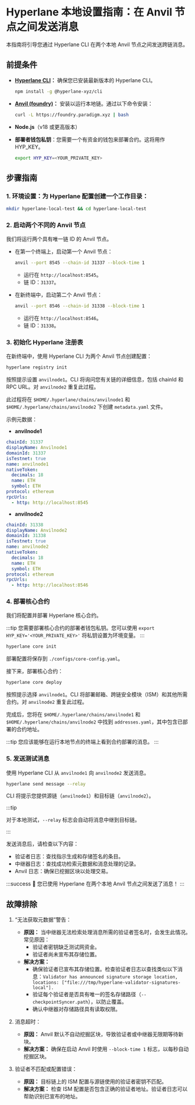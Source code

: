 # Hyperlane 本地设置指南：在 Anvil 节点之间发送消息

本指南将引导您通过 Hyperlane CLI 在两个本地 Anvil 节点之间发送跨链消息。

## 前提条件

- **[Hyperlane CLI](https://docs.hyperlane.xyz/docs/reference/cli)：** 确保您已安装最新版本的 Hyperlane CLI。

  ```bash
  npm install -g @hyperlane-xyz/cli
  ```

- **[Anvil (foundry)](https://book.getfoundry.sh/getting-started/installation)：** 安装以运行本地链。通过以下命令安装：
  ```bash
  curl -L https://foundry.paradigm.xyz | bash
  ```
- **Node.js**（v18 或更高版本）
- **部署者钱包私钥**：您需要一个有资金的钱包来部署合约。这将用作 HYP_KEY。
  ```bash
  export HYP_KEY=<YOUR_PRIVATE_KEY>
  ```

## 步骤指南

### 1. 环境设置：为 Hyperlane 配置创建一个工作目录：

```bash
mkdir hyperlane-local-test && cd hyperlane-local-test
```

### 2. 启动两个不同的 Anvil 节点

我们将运行两个具有唯一链 ID 的 Anvil 节点。

- 在第一个终端上，启动第一个 Anvil 节点：

  ```bash
  anvil --port 8545 --chain-id 31337 --block-time 1
  ```

  - 运行在 `http://localhost:8545`。
  - 链 ID：`31337`。

- 在新终端中，启动第二个 Anvil 节点：

  ```bash
  anvil --port 8546 --chain-id 31338 --block-time 1
  ```

  - 运行在 `http://localhost:8546`。
  - 链 ID：`31338`。

### 3. 初始化 Hyperlane 注册表

在新终端中，使用 Hyperlane CLI 为两个 Anvil 节点创建配置：

```bash
hyperlane registry init
```

按照提示设置 `anvilnode1`。CLI 将询问您有关链的详细信息，包括 chainId 和 RPC URL。对 `anvilnode2` 重复此过程。

此过程将在 `$HOME/.hyperlane/chains/anvilnode1` 和 `$HOME/.hyperlane/chains/anvilnode2` 下创建 `metadata.yaml` 文件。

示例元数据：

- **anvilnode1**

```yaml
chainId: 31337
displayName: Anvilnode1
domainId: 31337
isTestnet: true
name: anvilnode1
nativeToken:
  decimals: 18
  name: ETH
  symbol: ETH
protocol: ethereum
rpcUrls:
  - http: http://localhost:8545
```

- **anvilnode2**

```yaml
chainId: 31338
displayName: Anvilnode2
domainId: 31338
isTestnet: true
name: anvilnode2
nativeToken:
  decimals: 18
  name: ETH
  symbol: ETH
protocol: ethereum
rpcUrls:
  - http: http://localhost:8546
```

### 4. 部署核心合约

我们将配置并部署 Hyperlane 核心合约。

:::tip
您需要部署核心合约的部署者钱包私钥。您可以使用 `export HYP_KEY='<YOUR_PRIVATE_KEY>'` 将私钥设置为环境变量。
:::

```bash
hyperlane core init
```

部署配置将保存到 `./configs/core-config.yaml`。

接下来，部署核心合约：

```bash
hyperlane core deploy
```

按照提示选择 `anvilnode1`。CLI 将部署邮箱、跨链安全模块（ISM）和其他所需合约。对 `anvilnode2` 重复此过程。

完成后，您将在 `$HOME/.hyperlane/chains/anvilnode1` 和 `$HOME/.hyperlane/chains/anvilnode2` 中找到 `addresses.yaml`，其中包含已部署的合约地址。

:::tip
您应该能够在运行本地节点的终端上看到合约部署的消息。
:::

### 5. 发送测试消息

使用 Hyperlane CLI 从 `anvilnode1` 向 `anvilnode2` 发送消息。

```bash
hyperlane send message --relay
```

CLI 将提示您提供源链（`anvilnode1`）和目标链（`anvilnode2`）。

:::tip

对于本地测试，`--relay` 标志会自动将消息中继到目标链。

:::

发送消息后，请检查以下内容：

- 验证者日志：查找指示生成和存储签名的条目。
- 中继器日志：查找成功检索元数据和消息处理的记录。
- Anvil 日志：确保已挖掘区块以处理交易。

:::success
🎉 您已使用 Hyperlane 在两个本地 Anvil 节点之间发送了消息！
:::

## 故障排除

1. “无法获取元数据”警告：

   - **原因：** 当中继器无法检索处理消息所需的验证者签名时，会发生此情况。常见原因：
     - 验证者密钥缺乏测试网资金。
     - 验证者尚未宣布其存储位置。
   - **解决方案：**
     - 确保验证者已宣布其存储位置。检查验证者日志以查找类似以下消息：`Validator has announced signature storage location, locations: ["file:///tmp/hyperlane-validator-signatures-local"].`
     - 验证每个验证者是否具有唯一的签名存储路径（`--checkpointSyncer.path`），以防止覆盖。
     - 确认中继器对存储路径具有读取权限。

2. 消息超时：

   - **原因：** Anvil 默认不自动挖掘区块，导致验证者或中继器无限期等待新块。
   - **解决方案：** 确保在启动 Anvil 时使用 `--block-time 1` 标志，以每秒自动挖掘区块。

3. 验证者不匹配或配置错误：

   - **原因：** 目标链上的 ISM 配置与源链使用的验证者密钥不匹配。
   - **解决方案：** 检查 ISM 配置是否包含正确的验证者地址。验证者日志可以帮助识别已宣布的地址。
